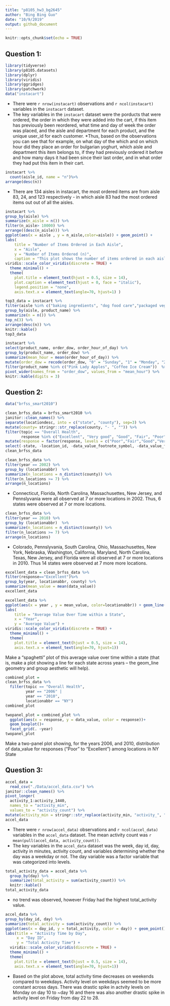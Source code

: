```yaml
---
title: "p8105_hw3_bg2645"
author: "Bing Bing Guo"
date: "10/9/2019"
output: github_document
---
```


```r
knitr::opts_chunk$set(echo = TRUE)
```
## Question 1: 
```r
library(tidyverse)
library(p8105.datasets)
library(dplyr)
library(viridis)
library(ggridges) 
library(patchwork)
data("instacart")
```

* There were `r nrow(instacart)` observations and `r ncol(instacart)` variables in the `instacart` dataset. 
* The key variables in the `instacart` dataset were the porducts that were ordered, the order in which they were added into the cart, if this item has previously been reordered, what time and day of week the order was placed, and the aisle and department for each product, and the unique user_id for each customer. 
*Thus, based on the observations you can see that for example, on what day of the which and on which hour did they place an order for bulgarian yoghurt, which aisle and department this item belongs to, if they had previously ordered it before and how many days it had been since their last order, and in what order they had put this item in their cart. 

```r
instacart %>%
  count(aisle_id, name = "n")%>%
arrange(desc(n))
```
* There are 134 aisles in instacart, the most ordered items are from aisle 83, 24, and 123 respectively - in which aisle 83 had the most ordered items out out of all the aisles. 


```r
instacart %>%
group_by(aisle) %>%
summarize(n_aisle = n()) %>%
filter(n_aisle> 10000) %>%
arrange((desc(n_aisle))) %>%
ggplot(aes(x = aisle , y = n_aisle,color=aisle)) + geom_point() + 
labs(
    title = "Number of Items Ordered in Each Aisle", 
    x = "Aisle",
    y = "Number of Items Ordered (n)",
    caption = "This plot shows the number of items ordered in each aisle, limited to aisles with more than 10,000 items ordered" ) + 
viridis::scale_color_viridis(discrete = TRUE) + 
  theme_minimal() + 
  theme(
    plot.title = element_text(hjust = 0.5, size = 14),   
    plot.caption = element_text(hjust = 0, face = "italic"), 
    legend.position = "none", 
    axis.text.x = element_text(angle=70, hjust=1) ) 
```

```r
top3_data = instacart %>%
filter(aisle %in% c("baking ingredients", "dog food care","packaged vegetables fruits")) %>%
group_by(aisle, product_name) %>%
summarize(n = n()) %>%
top_n(3) %>%
arrange(desc(n)) %>%
knitr::kable()
top3_data
```

```r
instacart %>%
select(product_name, order_dow, order_hour_of_day) %>%
group_by(product_name, order_dow) %>%
summarize(mean_hour = mean(order_hour_of_day)) %>%
mutate(order_dow = recode(order_dow, "0" = "Sunday", "1" = "Monday", "2" = "Tuesday", "3" = "Wednesday", "4" = "Thursday", "5" = "Friday", "6" = "Saturday"))  %>%
filter(product_name %in% c("Pink Lady Apples", "Coffee Ice Cream"))  %>%
pivot_wider(names_from = "order_dow", values_from = "mean_hour") %>%
knitr::kable(digits = 3)
```
## Question 2: 
```r
data("brfss_smart2010") 
```

```r
clean_brfss_data = brfss_smart2010 %>%
janitor::clean_names() %>%
separate(locationdesc, into = c("state", "county"), sep=3) %>% 
mutate(county= stringr::str_replace(county, "- ", "")) %>% 
filter(topic == "Overall Health", 
       response %in% c("Excellent", "Very good", "Good", "Fair", "Poor")) %>%
mutate(response = factor(response, levels = c("Poor","Fair","Good","Very good", "Excellent" ))) %>%
select(-state, -location_id, -data_value_footnote_symbol, -data_value_footnote)
clean_brfss_data
```


```r
clean_brfss_data %>% 
filter(year == 2002) %>%
group_by (locationabbr)  %>%
summarize(n_locations = n_distinct(county)) %>%
filter(n_locations >= 7) %>%
arrange(n_locations) 
```
* Connecticut, Florida, North Carolina, Massachusettes, New Jersey, and Pennslyvania were all observed at 7 or more locations in 2002. Thus, 6 states were observed at 7 or more locations.   
```r
clean_brfss_data %>% 
filter(year == 2010) %>%
group_by (locationabbr)  %>%
summarize(n_locations = n_distinct(county)) %>%
filter(n_locations >= 7) %>%
arrange(n_locations)
```
* Colorado, Pennslyvania, South Carolina, Ohio, Massachusettes, New York, Nebraska, Washington, California, Maryland, North Carolina, Texas, New Jersey, and Florida were all observed at 7 or more locations in 2010. Thus 14 states were observed at 7 more more locations.

```r
excellent_data = clean_brfss_data %>%
filter(response=="Excellent")%>% 
group_by(year, locationabbr, county) %>% 
summarize(mean_value = mean(data_value)) 
excellent_data
```

```r

excellent_data %>%
ggplot(aes(x = year , y = mean_value, color=locationabbr)) + geom_line() + 
labs(
    title = "Average Value Over Time within a State", 
    x = "Year",
    y = "Average Value") + 
viridis::scale_color_viridis(discrete = TRUE) + 
  theme_minimal() + 
  theme(
    plot.title = element_text(hjust = 0.5, size = 14), 
    axis.text.x = element_text(angle=70, hjust=1))
```

Make a “spaghetti” plot of this average value over time within a state (that is, make a plot showing a line for each state across years – the geom_line geometry and group aesthetic will help).

```r
combined_plot = 
clean_brfss_data %>%
  filter(topic == "Overall Health",  
         year == "2006" | 
         year == "2010",
         locationabbr == "NY") 
combined_plot

twopanel_plot = combined_plot %>% 
  ggplot(aes(x = response, y = data_value, color = response))+
  geom_boxplot()+
  facet_grid(. ~year) 
twopanel_plot
```

Make a two-panel plot showing, for the years 2006, and 2010, distribution of data_value for responses (“Poor” to “Excellent”) among locations in NY State

## Question 3: 
```r
accel_data = 
  read_csv("./Data/accel_data.csv") %>% 
janitor::clean_names() %>% 
pivot_longer( 
  activity_1:activity_1440, 
  names_to = "activity_min", 
  values_to = "activity_count") %>%
mutate(activity_min = stringr::str_replace(activity_min, "activity_", ""), activity_min = as.numeric(activity_min), weekday = day %in% c("Monday", "Tuesday", "Wednesday", "Thursday", "Friday"), weekend = day %in% c("Saturday", "Sunday"), day = factor(day, levels = c("Monday", "Tuesday", "Wednesday", "Thursday", "Friday", "Saturday", "Sunday"))) 
accel_data
```

* There were `r nrow(accel_data)` observations and `r ncol(accel_data)` variables in the `accel_data` dataset. The mean activity count was `r mean(pull(accel_data, activity_count))`. 
* The key variables in the `accel_data` dataset was the week, day id, day, activity in minutes, activity count, and variables determining whether the day was a weekday or not. The day variable was a factor variable that was categorized into levels. 

```r
total_activity_data = accel_data %>%
  group_by(day) %>%
  summarize(total_activity = sum(activity_count)) %>%
  knitr::kable()
total_activity_data
```

* no trend was observed, however Friday had the highest total_activity value. 
```r
accel_data %>%
group_by(day_id, day) %>% 
summarize(total_activity = sum(activity_count)) %>% 
ggplot(aes(x = day_id, y = total_activity, color = day)) + geom_point() + geom_line() +
labs(title = "Activity Time by Day", 
     x = "Day ID",
     y = "Total Activity Time") + 
  viridis::scale_color_viridis(discrete = TRUE) + 
  theme_minimal() + 
  theme(
    plot.title = element_text(hjust = 0.5, size = 14), 
    axis.text.x = element_text(angle=70, hjust=1))
```

* Based on the plot above, total activity time decreases on weekends compared to weekdays. Activity level on weekdays seemed to be more constant across days. There was drastic spike in actvity levels on Monday on day 10 to ~day 16 and there was  also another drastic spike in activity level on Friday from day 22 to 28. 
